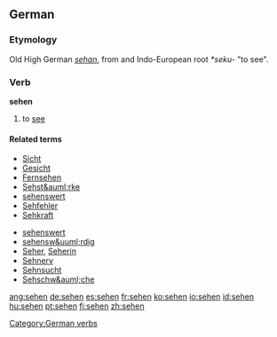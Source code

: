==German==
===Etymology===
Old High German ''[[sehan]]'', from and Indo-European root ''*seku-'' "to see".
===Verb===
'''sehen'''

# to [[see]]

====Related terms====
{{top}}
*[[Sicht]]
*[[Gesicht]]
*[[Fernsehen]]
*[[Sehst&auml;rke]]
*[[sehenswert]]
*[[Sehfehler]]
*[[Sehkraft]]
{{mid}}
*[[sehenswert]]
*[[sehensw&uuml;rdig]]
*[[Seher]], [[Seherin]]
*[[Sehnerv]]
*[[Sehnsucht]]
*[[Sehschw&auml;che]]
{{bottom}}

[[Category:German verbs]]

[[ang:sehen]]
[[de:sehen]]
[[es:sehen]]
[[fr:sehen]]
[[ko:sehen]]
[[io:sehen]]
[[id:sehen]]
[[hu:sehen]]
[[pt:sehen]]
[[fi:sehen]]
[[zh:sehen]]